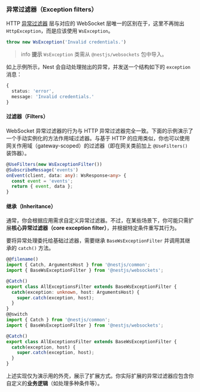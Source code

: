 ### 异常过滤器（Exception filters）

HTTP [异常过滤器](/exception-filters) 层与对应的 WebSocket 层唯一的区别在于，这里不再抛出 `HttpException`，而是应该使用 `WsException`。

```ts
throw new WsException('Invalid credentials.')
```

> info **提示** `WsException` 类需从 `@nestjs/websockets` 包中导入。

如上示例所示，Nest 会自动处理抛出的异常，并发送一个结构如下的 `exception` 消息：

```ts
{
  status: 'error',
  message: 'Invalid credentials.'
}
```

#### 过滤器（Filters）

WebSocket 异常过滤器的行为与 HTTP 异常过滤器完全一致。下面的示例演示了一个手动实例化的方法作用域过滤器。与基于 HTTP 的应用类似，你也可以使用网关作用域（gateway-scoped）的过滤器（即在网关类前加上 `@UseFilters()` 装饰器）。

```ts
@UseFilters(new WsExceptionFilter())
@SubscribeMessage('events')
onEvent(client, data: any): WsResponse<any> {
  const event = 'events';
  return { event, data };
}
```

#### 继承（Inheritance）

通常，你会根据应用需求自定义异常过滤器。不过，在某些场景下，你可能只需扩展**核心异常过滤器（core exception filter）**，并根据特定条件重写其行为。

要将异常处理委托给基础过滤器，需要继承 `BaseWsExceptionFilter` 并调用其继承的 `catch()` 方法。

```ts
@@filename()
import { Catch, ArgumentsHost } from '@nestjs/common';
import { BaseWsExceptionFilter } from '@nestjs/websockets';

@Catch()
export class AllExceptionsFilter extends BaseWsExceptionFilter {
  catch(exception: unknown, host: ArgumentsHost) {
    super.catch(exception, host);
  }
}
@@switch
import { Catch } from '@nestjs/common';
import { BaseWsExceptionFilter } from '@nestjs/websockets';

@Catch()
export class AllExceptionsFilter extends BaseWsExceptionFilter {
  catch(exception, host) {
    super.catch(exception, host);
  }
}
```

上述实现仅为演示用的外壳，展示了扩展方式。你实际扩展的异常过滤器应包含你自定义的**业务逻辑**（如处理多种条件等）。
